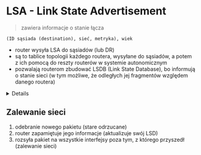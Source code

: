
# LSA - Link State Advertisement

> zawiera informacje o stanie łącza

```
(ID sąsiada (destination), sieć, metryka), wiek
```

- router wysyła LSA do sąsiadów (lub DR)
- są to tablice topologii każdego routera, wysyłane do sąsiadów, a potem z ich pomocą do reszty routerów w systemie autonomicznym
- pozwalają routerom zbudować LSDB (Link State Database), bo informują o stanie sieci (w tym możliwe, że odległych jej fragmentów względem danego routera)

<Details summary='LSDB (Link State Database)'>

> (źródło, docelowy router, sieć, metryka)

- **mapa sieci**, **każdy** router ma **taką samą**
- każdy router ma taką, z ich pomocą tworzy się tablice routingu
- LSA + wiadomość, skąd przyszedł pakiet
- dla każdego routera (czyli źródła) jest tyle wpisów, ile ma on kabli do innych routerów
- każdy wpis to pojedynczy krok, tzn. zawsze wpis dotyczy sąsiednich routerów (bo ma się z tego potem zbudować tablicę routingu)

</Details>

## Zalewanie sieci

1. odebranie nowego pakietu (stare odrzucane)
2. router zapamiętuje jego informacje (aktualizuje swój LSD)
3. rozsyła pakiet na wszystkie interfejsy poza tym, z którego przyszedł (zalewanie sieci)
